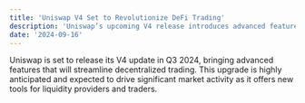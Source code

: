 ```yaml
---
title: 'Uniswap V4 Set to Revolutionize DeFi Trading'
description: 'Uniswap’s upcoming V4 release introduces advanced features to improve decentralized trading.'
date: '2024-09-16'
---
```


Uniswap is set to release its V4 update in Q3 2024, bringing advanced features that will streamline decentralized trading. This upgrade is highly anticipated and expected to drive significant market activity as it offers new tools for liquidity providers and traders.
